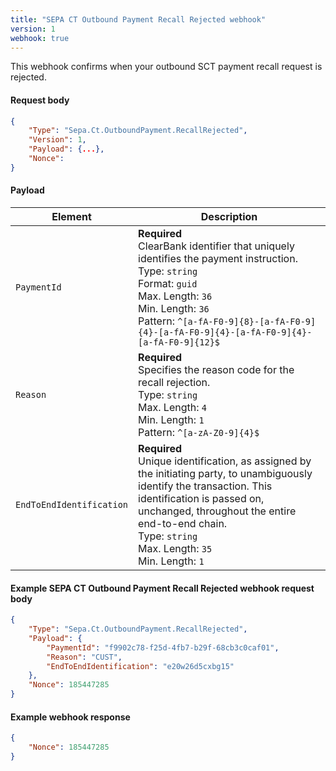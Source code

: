 ```yaml
---
title: "SEPA CT Outbound Payment Recall Rejected webhook"
version: 1
webhook: true
---
```


This webhook confirms when your outbound SCT payment recall request is rejected.

#### Request body

```json
{
    "Type": "Sepa.Ct.OutboundPayment.RecallRejected",
    "Version": 1,
    "Payload": {...},
    "Nonce": 
}
```

#### Payload
| Element                  | Description                                                                                                                                                                                                                                                                 |
| ------------------------ | --------------------------------------------------------------------------------------------------------------------------------------------------------------------------------------------------------------------------------------------------------------------------- |
| `PaymentId`              | **Required**<br />ClearBank identifier that uniquely identifies the payment instruction.<br/>Type: `string`<br/>Format: `guid`<br/>Max. Length: `36`<br/>Min. Length: `36`<br /> Pattern: `^[a-fA-F0-9]{8}-[a-fA-F0-9]{4}-[a-fA-F0-9]{4}-[a-fA-F0-9]{4}-[a-fA-F0-9]{12}$`   |
| `Reason`                 | **Required**<br />Specifies the reason code for the recall rejection.<br/>Type: `string`<br/>Max. Length: `4`<br/>Min. Length: `1`<br />Pattern: `^[a-zA-Z0-9]{4}$`                                            |
| `EndToEndIdentification` | **Required**<br />Unique identification, as assigned by the initiating party, to unambiguously identify the transaction. This identification is passed on, unchanged, throughout the entire end-to-end chain.<br/>Type: `string`<br/>Max. Length: `35`<br/>Min. Length: `1` |

#### Example SEPA CT Outbound Payment Recall Rejected webhook request body

```json
{
    "Type": "Sepa.Ct.OutboundPayment.RecallRejected",
    "Payload": {
        "PaymentId": "f9902c78-f25d-4fb7-b29f-68cb3c0caf01",
        "Reason": "CUST",
        "EndToEndIdentification": "e20w26d5cxbg15"
    },
    "Nonce": 185447285
}
```

#### Example webhook response
```json
{
    "Nonce": 185447285
}
```